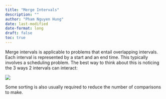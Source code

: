 ```yaml
---
title: "Merge Intervals"
description: ""
author: "Pham Nguyen Hung"
date: last-modified
date-format: long
draft: false
toc: true
---
```

Merge intervals is applicable to problems that entail overlapping intervals. Each interval is represented by a start and an end time. This typically involves a scheduling problem. The best way to think about this is noticing the 3 ways 2 intervals can interact:

![](interval 1.png)

Some sorting is also usually required to reduce the number of comparisons to make.
